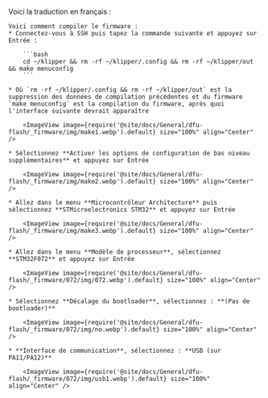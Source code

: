 Voici la traduction en français :

    
    Voici comment compiler le firmware :
    * Connectez-vous à SSH puis tapez la commande suivante et appuyez sur Entrée :

        ```bash
        cd ~/klipper && rm -rf ~/klipper/.config && rm -rf ~/klipper/out && make menuconfig
        ```

    * Où `rm -rf ~/klipper/.config && rm -rf ~/klipper/out` est la suppression des données de compilation précédentes et du firmware `make menuconfig` est la compilation du firmware, après quoi l'interface suivante devrait apparaître

        <ImageView image={require('@site/docs/General/dfu-flash/_firmware/img/make1.webp').default} size="100%" align="Center" />

    * Sélectionnez **Activer les options de configuration de bas niveau supplémentaires** et appuyez sur Entrée

        <ImageView image={require('@site/docs/General/dfu-flash/_firmware/img/make2.webp').default} size="100%" align="Center" />

    * Allez dans le menu **Microcontrôleur Architecture** puis sélectionnez **STMicroelectronics STM32** et appuyez sur Entrée

        <ImageView image={require('@site/docs/General/dfu-flash/_firmware/img/make3.webp').default} size="100%" align="Center" />

    * Allez dans le menu **Modèle de processeur**, sélectionnez **STM32F072** et appuyez sur Entrée

        <ImageView image={require('@site/docs/General/dfu-flash/_firmware/072/img/072.webp').default} size="100%" align="Center" />

    * Sélectionnez **Décalage du bootloader**, sélectionnez : **(Pas de bootloader)**

        <ImageView image={require('@site/docs/General/dfu-flash/_firmware/072/img/no.webp').default} size="100%" align="Center" />

    * **Interface de communication**, sélectionnez : **USB (sur PA11/PA12)**

        <ImageView image={require('@site/docs/General/dfu-flash/_firmware/072/img/usb1.webp').default} size="100%" align="Center" />